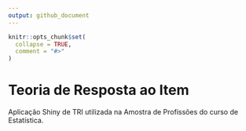 ```yaml
---
output: github_document
---
```


<!-- README.md is generated from README.Rmd. Please edit that file -->

```r
knitr::opts_chunk$set(
  collapse = TRUE,
  comment = "#>"
)
```

# Teoria de Resposta ao Item

<!-- badges: start -->
<!-- badges: end -->

Aplicação Shiny de TRI utilizada na Amostra de Profissões do curso de Estatística.